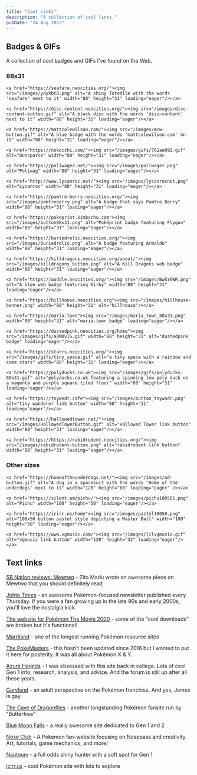 ```yaml
---
title: "Cool Links"
description: "A collection of cool links."
pubDate: "24 Aug 2023"
---
```


## Badges & GIFs

A collection of cool badges and GIFs I've found on the Web.

### 88x31

<section class="badges">

	<a href="https://seafare.neocities.org/"><img src="/images/ydykbtB.png" alt="A shiny Totodile with the words 'seafare' next to it" width="88" height="31" loading="eager"/></a>

	<a href="https://disc-content.neocities.org/"><img src="/images/disc-content-button.gif" alt="A black disc with the words 'disc—content' next to it" width="88" height="31" loading="eager"/></a>

	<a href="https://mattcolewilson.com/"><img src="/images/mcw-button.gif" alt="A blue badge with the words 'mattcolewilson.com' on it" width="88" height="31" loading="eager"/></a>

	<a href="https://nokocchi.com/"><img src="/images/gifs/761ae092.gif" alt="Dunsparce" width="88" height="31" loading="eager"/></a>

	<a href="https://poliwager.net/"><img src="/images/poliwager.png" alt="Poliwag" width="88" height="31" loading="eager"/></a>

	<a href="http://www.lycanroc.net/"><img src="/images/lycanrocnet.png" alt="Lycanroc" width="88" height="31" loading="eager"/></a>

	<a href="https://pamtre-berry.neocities.org/"><img src="/images/pamtreberry.png" alt="A badge that says Pamtre Berry" width="88" height="31" loading="eager"/></a>

	<a href="https://pokeprint.kimbachu.com"><img src="/images/button88x31.png" alt="Poképrint badge featuring Flygon" width="88" height="31" loading="eager"/></a>

	<a href="https://buriedrelic.neocities.org/"><img src="/images/buriedrelic.png" alt="A badge featuring Armaldo" width="88" height="31" loading="eager"/></a>

	<a href="https://killdragons.neocities.org/about/"><img src="/images/killdragons_button.png" alt="A Kill Dragons web badge" width="88" height="31" loading="eager"/></a>

	<a href="https://waddle.neocities.org/"><img src="/images/BwkY6WR.png" alt="A blee web badge featuring Kirby" width="88" height="31" loading="eager"/></a>

	<a href="https://hillhouse.neocities.org"><img src="/images/hillhouse-banner.png" width="88" height="31" alt="hillhouse"/></a>

	<a href="https://maria.town"><img src="/images/maria_town_88x31.png" width="88" height="31" alt="maria.town badge" loading="eager"/></a>

	<a href="https://dustedpink.neocities.org/home"><img src="/images/gifs/a0MDvIS.gif" width="88" height="31" alt="dustedpink badge" loading="eager"/></a>

	<a href="https://starrs.neocities.org/"><img src="/images/gifs/tiny_space.gif" alt="a tiny space with a rainbow and some stars" width="88" height="31" loading="eager"/></a>

	<a href="https://polyducks.co.uk"><img src="/images/gifs/polyducks-88x31.gif" alt="polyducks.co.uk featuring a spinning low poly duck on a magenta and purple square tiled floor" width="88" height="31" loading="eager"/></a>

	<a href="https://tnywndr.cafe"><img src="/images/button_tnywndr.png" alt="tiny wanderer link button" width="88" height="31" loading="eager"/></a>

	<a href="https://hallowedtower.net/"><img src="/images/HallowedTowerButton.gif" alt="Hallowed Tower link button" width="88" height="31" loading="eager"/></a>

	<a href="https://https://rabidrodent.neocities.org/"><img src="/images/rabidrodent-button.png" alt="rabidrodent link button" width="88" height="31" loading="eager"/></a>

</section>

### Other sizes

<section class="badges">

	<a href="https://homeoftheunderdogs.net/"><img src="/images/ud-button.gif" alt="A dog in a spacesuit with the words 'Home of the underdogs' next to it" width="120" height="60" loading="eager" /></a>
	
	<a href="https://silent.am/pichu/"><img src="/images/pichu100501.png" alt="Pichu" width="100" height="50" loading="eager"/></a>

	<a href="https://icirr.us/home"><img src="/images/pastel10050.png" alt="100x50 button pastel style depicting a Master Ball" width="100" height="50" loading="eager"/></a>

	<a href="https://www.vgmusic.com/"><img src="/images/lilvgmusic.gif" alt="vgmusic link button" width="120" height="32" loading="eager"/></a>

</section>

## Text links

[SB Nation reviews: Mewtwo](https://www.sbnation.com/2020/4/5/21201160/mewtwo-pokemon-movie-review) - Zito Madu wrote an awesome piece on Mewtwo that you should definitely read

[Johto Times](https://johto.substack.com/) - an awesome Pokémon-focused newsletter published every Thursday. If you were a fan growing up in the late 90s and early 2000s, you'll love the nostalgia kick.

[The website for Pokémon The Movie 2000](https://web.archive.org/web/20010801143201/http://p2kmovie.warnerbros.com/index1.html) - some of the "cool downloads" are broken but it's functional!

[Marriland](https://bulbapedia.bulbagarden.net/wiki/Marriland) - one of the longest running Pokémon resource sites

[The PokeMasters](https://www.pokemasters.net/) - this hasn't been updated since 2016 but I wanted to put it here for posterity. It was all about Pokémon X & Y.

[Azure Heights](https://www.math.miami.edu/~jam/azure/) - I was obsessed with this site back in college. Lots of cool Gen 1 info, research, analysis, and advice. And the forum is still up after all these years.

[Garyland](https://garyland.neocities.org/) - an adult perspective on the Pokémon franchise. And yes, James is gay.

[The Cave of Dragonflies](https://www.dragonflycave.com/) - another longstanding Pokémon fansite run by "Butterfree"

[Blue Moon Falls](https://bluemoonfalls.com/) - a really awesome site dedicated to Gen 1 and 2

[Nose Club](https://noseclub.bluwiikoon.art/index.shtml) - A Pokemon fan-website focusing on Nosepass and creativity. Art, tutorials, game mechanics, and more!

[Nautoum](https://www.youtube.com/channel/UCcGs4-D40PZVMjPYZsq0Bvw) - a full odds shiny hunter with a soft spot for Gen 1

[icirr.us](https://icirr.us/home) - cool Pokémon site with lots to explore